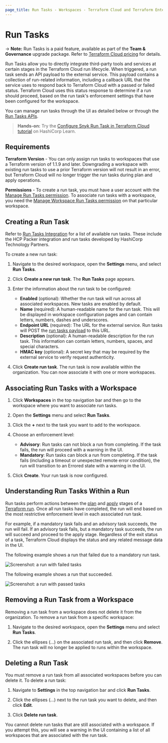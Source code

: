 ```yaml
---
page_title: Run Tasks - Workspaces - Terraform Cloud and Terraform Enterprise
---
```


# Run Tasks

-> **Note:** Run Tasks is a paid feature, available as part of the **Team & Governance** upgrade package. Refer to [Terraform Cloud pricing](https://www.hashicorp.com/products/terraform/pricing) for details.

Run Tasks allow you to directly integrate third-party tools and services at certain stages in the Terraform Cloud run lifecycle. When triggered, a run task sends an API payload to the external service. This payload contains a collection of run-related information, including a callback URL that the service uses to respond back to Terraform Cloud with a passed or failed status. Terraform Cloud uses this status response to determine if a run should proceed, based on the run task's enforcement settings that have been configured for the workspace.

You can manage run tasks through the UI as detailed below or through the [Run Tasks APIs](/cloud-docs/api-docs/run-tasks).

> **Hands-on:** Try the [Configure Snyk Run Task in Terraform Cloud tutorial](https://learn.hashicorp.com/tutorials/terraform/cloud-run-tasks-snyk?utm_source=WEBSITE&utm_medium=WEB_IO&utm_offer=ARTICLE_PAGE&utm_content=DOCS) on HashiCorp Learn.

## Requirements

**Terraform Version** - You can only assign run tasks to workspaces that use a Terraform version of 1.1.9 and later. Downgrading a workspace with existing run tasks to use a prior Terraform version will not result in an error, but Terraform Cloud will no longer trigger the run tasks during plan and apply operations.

**Permissions** - To create a run task, you must have a user account with the [Manage Run Tasks permission](/cloud-docs/users-teams-organizations/permissions#manage-run-tasks). To associate run tasks with a workspace, you need the [Manage Workspace Run Tasks permission](/cloud-docs/users-teams-organizations/permissions#general-workspace-permissions) on that particular workspace.

## Creating a Run Task

Refer to [Run Tasks Integration](/cloud-docs/integrations/run-tasks#hcp-packer-run-task) for a list of available run tasks. These include the HCP Packer integration and run tasks developed by HashiCorp Technology Partners. 

To create a new run task:

1. Navigate to the desired workspace, open the **Settings** menu, and select **Run Tasks**.

1. Click **Create a new run task**. The **Run Tasks** page appears.

1. Enter the information about the run task to be configured:

   - **Enabled** (optional): Whether the run task will run across all associated workspaces. New tasks are enabled by default.
   - **Name** (required): A human-readable name for the run task. This will be displayed in workspace configuration pages and can contain letters, numbers, dashes and underscores.
   - **Endpoint URL** (required): The URL for the external service. Run tasks will POST the [run tasks payload](/cloud-docs/integrations/run-tasks/#integration-details) to this URL.
   - **Description** (optional): A human-readable description for the run task. This information can contain letters, numbers, spaces, and special characters.
   - **HMAC key** (optional): A secret key that may be required by the external service to verify request authenticity.

5. Click **Create run task**. The run task is now available within the organization. You can now associate it with one or more workspaces.

## Associating Run Tasks with a Workspace

1. Click **Workspaces** in the top navigation bar and then go to the workspace where you want to associate run tasks.

1. Open the **Settings** menu and select **Run Tasks**.

1. Click the **+** next to the task you want to add to the workspace.

1. Choose an enforcement level:

   - **Advisory**: Run tasks can not block a run from completing. If the task fails, the run will proceed with a warning in the UI.
   - **Mandatory**: Run tasks can block a run from completing. If the task fails (including a timeout or unexpected remote error condition), the run will transition to an Errored state with a warning in the UI.

4. Click **Create**. Your run task is now configured.

## Understanding Run Tasks Within a Run

Run tasks perform actions between the [plan](/cloud-docs/run/states#2-the-plan-stage) and [apply](/cloud-docs/run/states#6-the-apply-stage) stages of a [Terraform run](/cloud-docs/run). Once all run tasks have completed, the run will end based on the most restrictive enforcement level in each associated run task.

For example, if a mandatory task fails and an advisory task succeeds, the run will fail. If an advisory task fails, but a mandatory task succeeds, the run will succeed and proceed to the apply stage. Regardless of the exit status of a task, Terraform Cloud displays the status and any related message data in the UI.

The following example shows a run that failed due to a mandatory run task.

![Screenshot: a run with failed tasks](/img/docs/run-tasks-run-failed.png)

The following example shows a run that succeeded.

![Screenshot: a run with passed tasks](/img/docs/run-tasks-run-success.png)

## Removing a Run Task from a Workspace

Removing a run task from a workspace does not delete it from the organization. To remove a run task from a specific workspace:

1. Navigate to the desired workspace, open the **Settings** menu and select **Run Tasks**.

1. Click the ellipses (...) on the associated run task, and then click **Remove**. The run task will no longer be applied to runs within the workspace.


## Deleting a Run Task

You must remove a run task from all associated workspaces before you can delete it. To delete a run task:

1. Navigate to **Settings** in the top navigation bar and click **Run Tasks**.

1. Click the ellipses (...) next to the run task you want to delete, and then click **Edit**.

1. Click **Delete run task**.

You cannot delete run tasks that are still associated with a workspace. If you attempt this, you will see a warning in the UI containing a list of all workspaces that are associated with the run task.
